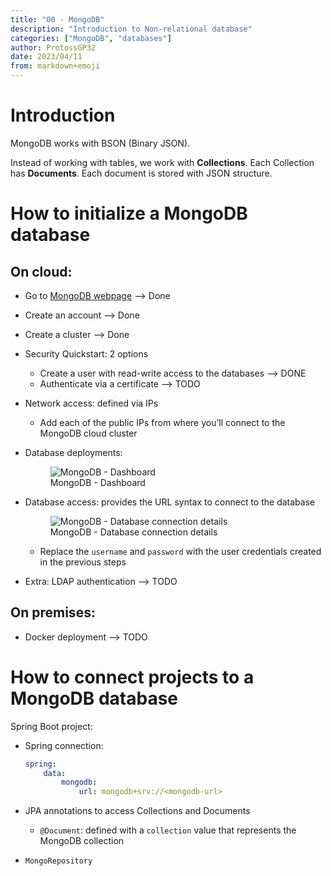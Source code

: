 ```yaml
---
title: "00 - MongoDB"
description: "Introduction to Non-relational database"
categories: ["MongoDB", "databases"]
author: ProtossGP32
date: 2023/04/11
from: markdown+emoji
---
```


# Introduction
MongoDB works with BSON (Binary JSON).

Instead of working with tables, we work with **Collections**. Each Collection has **Documents**. Each document is stored with JSON structure.

# How to initialize a MongoDB database
## On cloud:

- Go to [MongoDB webpage](https://cloud.mongodb.com/) --> Done
- Create an account --> Done
- Create a cluster --> Done
- Security Quickstart: 2 options
    - Create a user with read-write access to the databases --> DONE
    - Authenticate via a certificate --> TODO
- Network access: defined via IPs
    - Add each of the public IPs from where you'll connect to the MongoDB cloud cluster

- Database deployments:

    ![MongoDB - Dashboard](../../images/databases/mongodb-atlas-dashboard.png)

- Database access: provides the URL syntax to connect to the database

    ![MongoDB - Database connection details](../../images/databases/mongodb-atlas-database-connection-details.png)

    - Replace the `username` and `password` with the user credentials created in the previous steps

- Extra: LDAP authentication --> TODO



## On premises:

- Docker deployment --> TODO

# How to connect projects to a MongoDB database
Spring Boot project:

- Spring connection:

    ```.yml
    spring:
        data:
            mongodb:
                url: mongodb+srv://<mongodb-url>
    ```
- JPA annotations to access Collections and Documents
    - `@Document`: defined with a `collection` value that represents the MongoDB collection
    
- `MongoRepository`